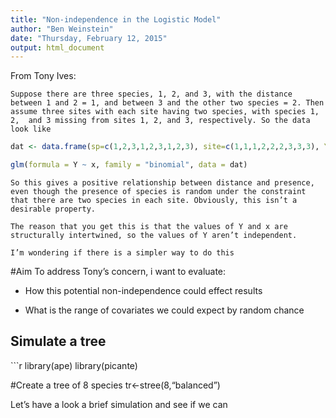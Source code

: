 ```yaml
---
title: "Non-independence in the Logistic Model"
author: "Ben Weinstein"
date: "Thursday, February 12, 2015"
output: html_document
---
```


From Tony Ives:

```
Suppose there are three species, 1, 2, and 3, with the distance between 1 and 2 = 1, and between 3 and the other two species = 2. Then assume three sites with each site having two species, with species 1, 2,  and 3 missing from sites 1, 2, and 3, respectively. So the data look like
```

```r
dat <- data.frame(sp=c(1,2,3,1,2,3,1,2,3), site=c(1,1,1,2,2,2,3,3,3), Y=c(0,1,1,1,0,1,1,1,0), x=c(1,2,2,2,1,2,1,1,2))
```

```r
glm(formula = Y ~ x, family = "binomial", data = dat)
```

```
So this gives a positive relationship between distance and presence, even though the presence of species is random under the constraint that there are two species in each site. Obviously, this isn’t a desirable property. 

The reason that you get this is that the values of Y and x are structurally intertwined, so the values of Y aren’t independent.

I’m wondering if there is a simpler way to do this
```

#Aim
To address Tony's concern, i want to evaluate: 

* How this potential non-independence could effect results

* What is the range of covariates we could expect by random chance

## Simulate a tree

```r
library(ape)
library(picante)

#Create a tree of 8 species
tr<-stree(8,"balanced")


Let's have a look a brief simulation and see if we can 